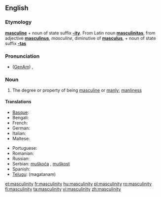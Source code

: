 ==English==

===Etymology===
'''[[masculine]]''' + noun of state suffix '''[[-ity]]'''.  From Latin noun '''[[masculinitas]]''', from adjective '''[[masculinus]]''', ''masculine'', diminutive of '''[[masculus]]''', + noun of state suffix '''[[-tas]]'''

===Pronunciation===
* ([[GenAm]]) {{IPA|/ˌmæskjəˈlɪnɪti/}}, {{SAMPA|/%m{skj@"lInIti/}}

===Noun===
{{en-noun|-|masculinities}}

# The degree or property of being [[masculine]] or [[manly]]; [[manliness]]

====Translations====
{{trans-top|degree or property of being masculine}}
* [[Basque]]: {{t-|eu|maskulinotasun|xs=Basque}}
* Bengali: {{t|bn|পুরুষত্ব|sc=Beng}}
* French: {{t+|fr|masculinité|f}}
* German: {{t|de|Männlichkeit|f}}
* Italian: {{t-|it|mascolinità|f}}
* Maltese: {{t|mt|maskulinità|f|xs=Maltese}}
{{trans-mid}}
* Portuguese: {{t+|pt|masculinidade|f}}
* Romanian: {{t+|ro|masculinitate|f}}
* Russian: {{t|ru|мужественность|f|tr=múžestvennost'|sc=Cyrl}}
* Serbian: [[muškoća]] {{f}}, [[muškost]] {{f}}
* Spanish: {{t-|es|masculinidad|f}}
* [[Telugu]]: {{t|te|మగతనం}} (magatanam)
{{trans-bottom}}

[[et:masculinity]]
[[fr:masculinity]]
[[hu:masculinity]]
[[pl:masculinity]]
[[ro:masculinity]]
[[fi:masculinity]]
[[ta:masculinity]]
[[vi:masculinity]]
[[zh:masculinity]]